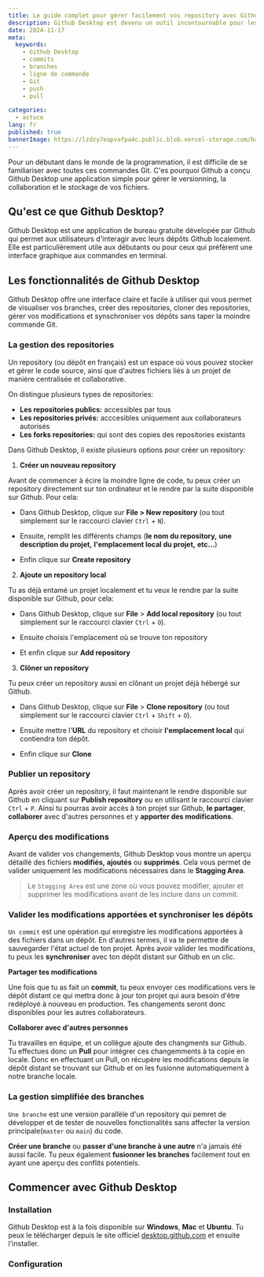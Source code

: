 ```yaml
---
title: Le guide complet pour gérer facilement vos repository avec Github Desktop
description: Github Desktop est devenu un outil incontournable pour les développeus qui souhaitent gérer leurs projets en toute simplicité sans avoir à ne taper aucune commande Git. Dans cet article, nous allons explorer les fonctionnalités clés de Github Desktop et voir comment il peut simplifier votre travail.
date: 2024-11-17
meta:
  keywords:
    - Github Desktop
    - commits
    - branches
    - ligne de commande
    - Git
    - push
    - pull

categories:
  - astuce
lang: fr
published: true
bannerImage: https://lzdzy7eapvafpa4c.public.blob.vercel-storage.com/bannerPosts/debutant.jpg
---
```


<MdxImage isBanner="true" path="banner/img_cors.jpg" alt="banner-CORS" />
Pour un débutant dans le monde de la programmation, il est difficile de se
familiariser avec toutes ces commandes Git. C'es pourquoi Github a conçu Github
Desktop une application simple pour gérer le versionning, la collaboration et le
stockage de vos fichiers.

## Qu'est ce que Github Desktop?

Github Desktop est une application de bureau gratuite dévelopée par Github qui permet aux utilisateurs d'interagir avec leurs dépôts Github localement. Elle est particulièrement utile aux débutants ou pour ceux qui préfèrent une interface graphique aux commandes en terminal.

<MdxImage
  title="Interface principale de Github Desktop"
  path="GD/github_desktop.png"
  alt="Interface principale de Github Desktop"
/>

## Les fonctionnalités de Github Desktop

Github Desktop offre une interface claire et facile à utiliser qui vous permet de visualiser vos branches, créer des repositories, cloner des repositories, gérer vos modifications et synschroniser vos dépôts sans taper la moindre commande Git.

### La gestion des repositories

Un repository (ou dépôt en français) est un espace où vous pouvez stocker et gérer le code source, ainsi que d'autres fichiers liés à un projet de manière centralisée et collaborative.

On distingue plusieurs types de repositories:

- **Les repositories publics:** accessibles par tous
- **Les repositories privés:** acccesibles uniquement aux collaborateurs autorisés
- **Les forks repositories:** qui sont des copies des repositories existants

Dans Github Desktop, il existe plusieurs options pour créer un repository:

1. **Créer un nouveau repository**

Avant de commencer à écire la moindre ligne de code, tu peux créer un repository directement sur ton ordinateur et le rendre par la suite disponible sur Github. Pour cela:

- Dans Github Desktop, clique sur **File > New repository** (ou tout simplement sur le raccourci clavier <Code>Ctrl</Code> + <Code>N</Code>).

<MdxImage
  title="Créer un nouveau repository"
  path="GD/new_repository.png"
  alt="Créer un nouveau repository"
/>

- Ensuite, remplit les différents champs (**le nom du repository,** **une description du projet,** **l'emplacement local du projet,** **etc...**)

<MdxImage
  title="Remplir les différents champs"
  path="GD/field_new_repository.png"
  alt="Remplir les différents champs"
/>

- Enfin clique sur **Create repository**

2. **Ajoute un repository local**

Tu as déjà entamé un projet localement et tu veux le rendre par la suite disponible sur Github, pour cela:

- Dans Github Desktop, clique sur **File** > **Add local repository** (ou tout simplement sur le raccourci clavier <Code>Ctrl</Code> + <Code>O</Code>).

<MdxImage
  title="Créer un repopsitory local"
  path="GD/local_repository.png"
  alt="Créer un repopsitory local"
/>

- Ensuite choisis l'emplacement où se trouve ton repository

<MdxImage
  title="Choisir l'emplacement où se trouve le repository"
  path="GD/path_local_repository.png"
  alt="montrer l'emplacement du repository"
/>
- Et enfin clique sur **Add repository**

<MdxImage
  title="Ajouter le repository"
  path="GD/save_path_local_repository.png"
  alt="Ajouter le repository"
/>

3. **Clôner un repository**

Tu peux créer un repository aussi en clônant un projet déjà hébergé sur Github.

- Dans Github Desktop, clique sur **File** > **Clone repository** (ou tout simplement sur le raccourci clavier <Code>Ctrl</Code> + <Code>Shift</Code> + <Code>O</Code>).

<MdxImage
  title="Clôner un repository"
  path="GD/clone_repository.png"
  alt="Clôner un repository"
/>

- Ensuite mettre l'**URL** du repository et choisir **l'emplacement local** qui contiendra ton dépôt.

<MdxImage
  title="Remplir l'URL du repository et l'emplacement local"
  path="GD/url_clone_repository.png"
  alt="Remplir l'URL du repository et l'emplacement local"
/>
- Enfin clique sur **Clone**

<MdxImage
  title="Clôner le repository"
  path="GD/save_url_clone_repository.png"
  alt="Clôner le repository"
/>

### Publier un repository

Après avoir créer un repository, il faut maintenant le rendre disponible
sur Github en cliquant sur **Publish repository** ou en utilisant le raccourci clavier <Code>Ctrl</Code> + <Code>P</Code>. Ainsi tu pourras avoir accès à ton projet sur Github, **le partager**, **collaborer** avec d'autres personnes et y **apporter des modifications**.

<MdxImage
  title="Publier un repository"
  path="GD/publish_repository.png"
  alt="Publier un repository"
/>

### Aperçu des modifications

Avant de valider vos changements, Github Desktop vous montre un aperçu détaillé des fichiers **modifiés,** **ajoutés** ou **supprimés**. Cela vous permet de valider uniquement les modifications nécessaires dans le **Stagging Area**.


> Le <Code>Stagging Area</Code> est une zone où vous pouvez modifier, ajouter et supprimer les modifications avant de les inclure dans un commit.


<MdxImage
  title="Aperçu des modifications apportées au repository"
  path="GD/apercu_updates.png"
  alt="Aperçu des modifications apportées au repository"
/>

### Valider les modifications apportées et synchroniser les dépôts

<Code>Un commit</Code> est une opération qui enregistre les modifications
apportées à des fichiers dans un dépôt. En d'autres termes, il va te permettre
de sauvegarder l'état actuel de ton projet. Après avoir valider les
modifications, tu peux les **synchroniser** avec ton dépôt distant sur Github en
un clic.


<MdxImage
  title="Valider les modifications apportées au repository"
  path="GD/commit_updates.png"
  alt="Valider les modifications apportées au repository"
/>

**Partager tes modifications**

Une fois que tu as fait un **commit**, tu peux envoyer ces modifications vers le dépôt distant ce qui mettra donc à jour ton projet qui aura besoin d'être redéployé à nouveau en production. Tes changements seront donc disponibles pour les autres collaborateurs.


<MdxImage
  title="Push les modifications sur Github"
  path="GD/push_repository.png"
  alt="Push les modifications sur Githu"
/>

**Collaborer avec d'autres personnes**

Tu travailles en équipe, et un collègue ajoute des changments sur Github. Tu effectues donc un **Pull** pour intégrer ces changemments à ta copie en locale. Donc en effectuant un Pull, on récupère les modifications depuis le dépôt distant se trouvant sur Github et on les fusionne automatiquement à notre branche locale.


<MdxImage
  title="Push les modifications sur Github"
  path="GD/push_repository.png"
  alt="Push les modifications sur Githu"
/>


### La gestion simplifiée des branches

<Code>Une branche</Code> est une version parallèle d'un repository qui pemret de
développer et de tester de nouvelles fonctionalités sans affecter la version
principale(<Code>master</Code> ou <Code>main</Code>) du code.

**Créer une branche** ou **passer d'une branche à une autre** n'a jamais été aussi facile. Tu peux également **fusionner les branches** facilement tout en ayant une aperçu des conflits potentiels.

<MdxImage
  title="Aperçu des différrentes branches d'un repository"
  path="GD/branch.png"
  alt="Aperçu des différrentes branches d'un repository"
/>

## Commencer avec Github Desktop

### Installation

Github Desktop est à la fois disponible sur **Windows**, **Mac** et **Ubuntu**. Tu peux le télécharger depuis le site officiel [desktop.github.com](https://desktop.github.com) et ensuite l'installer.

<MdxImage
  title="Site où télécharger Github Desktop"
  path="GD/site_GD.png"
  alt="Site où télécharger Github Desktop"
/>


### Configuration
